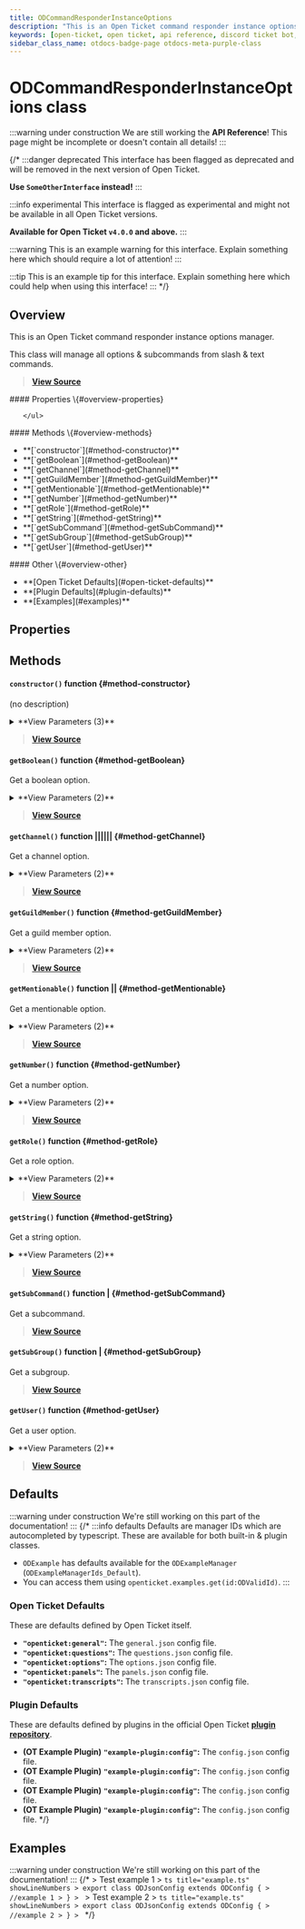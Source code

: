 ```yaml
---
title: ODCommandResponderInstanceOptions
description: "This is an Open Ticket command responder instance options manager. This class will manage all options & subcommands from slash & text commands."
keywords: [open-ticket, open ticket, api reference, discord ticket bot, class]
sidebar_class_name: otdocs-badge-page otdocs-meta-purple-class
---
```

<head>
    <link rel="apple-touch-icon" href="/img/logo_vertical.png"/>
</head>

# ODCommandResponderInstanceOptions <M color="purple">class</M>

:::warning under construction
We are still working the **API Reference**! This page might be incomplete or doesn't contain all details!
:::

{/*
:::danger deprecated
This interface has been flagged as deprecated and will be removed in the next version of Open Ticket.

**Use `SomeOtherInterface` instead!**
:::

:::info experimental
This interface is flagged as experimental and might not be available in all Open Ticket versions.

**Available for Open Ticket `v4.0.0` and above.**
:::

:::warning
This is an example warning for this interface. Explain something here which should require a lot of attention!
:::

:::tip
This is an example tip for this interface. Explain something here which could help when using this interface!
:::
*/}

## Overview
This is an Open Ticket command responder instance options manager.

This class will manage all options & subcommands from slash & text commands.

> [**View Source**](https://otgithub.dj-dj.be/tree/main/src/core/api/modules/responder.ts#L132)

<FlexHorizontal>
<div style={{width:"30%"}} className="otdocs-flex-mobile-width">
    #### Properties \{#overview-properties}
    <ul>
        
    </ul>
</div>
<div style={{width:"30%"}} className="otdocs-flex-mobile-width">
    #### Methods \{#overview-methods}
    <ul>
        <li>**[`constructor`](#method-constructor)**</li>
        <li>**[`getBoolean`](#method-getBoolean)**</li>
        <li>**[`getChannel`](#method-getChannel)**</li>
        <li>**[`getGuildMember`](#method-getGuildMember)**</li>
        <li>**[`getMentionable`](#method-getMentionable)**</li>
        <li>**[`getNumber`](#method-getNumber)**</li>
        <li>**[`getRole`](#method-getRole)**</li>
        <li>**[`getString`](#method-getString)**</li>
        <li>**[`getSubCommand`](#method-getSubCommand)**</li>
        <li>**[`getSubGroup`](#method-getSubGroup)**</li>
        <li>**[`getUser`](#method-getUser)**</li>
    </ul>
</div>
<div style={{width:"30%"}} className="otdocs-flex-mobile-width">
    #### Other \{#overview-other}
    <ul>
        <li>**[Open Ticket Defaults](#open-ticket-defaults)**</li>
        <li>**[Plugin Defaults](#plugin-defaults)**</li>
        <li>**[Examples](#examples)**</li>
    </ul>
</div>
</FlexHorizontal>

## Properties




## Methods
<Divider></Divider>
#### `constructor()` <M color="orange">function</M> <ApiBlock><ApiUrl url="class:ODCommandResponderInstanceOptions" label="api.ODCommandResponderInstanceOptions"/></ApiBlock> \{#method-constructor}
(no description)

<details>
<summary>**View Parameters (3)**</summary>
- **`interaction`:** <M color="brown">type</M> <ApiBlock><ApiUrl url="https://discord.js.org/docs/packages/discord.js/main/ChatInputCommandInteraction:Class" label="discord.ChatInputCommandInteraction"/>|<ApiUrl url="https://discord.js.org/docs/packages/discord.js/main/Message:Class" label="discord.Message"/></ApiBlock> - Parameter Description Lorem Ipsum.
- **`cmd`:** <M color="brown">type</M> <ApiBlock><ApiUrl url="class:ODSlashCommand" label="api.ODSlashCommand"/>|<ApiUrl url="class:ODTextCommand" label="api.ODTextCommand"/></ApiBlock> - Parameter Description Lorem Ipsum.
- **`options`:** <M color="pink">array</M> <ApiBlock><ApiUrl url="type:ODTextCommandInteractionOption" label="api.ODTextCommandInteractionOption"/>[]</ApiBlock> - Parameter Description Lorem Ipsum.
</details>

> [**View Source**](https://otgithub.dj-dj.be/tree/main/src/core/api/modules/responder.ts#L140)

<Divider></Divider>
#### `getBoolean()` <M color="orange">function</M> <ApiBlock><ApiUrl url="js:boolean" label="boolean"/></ApiBlock> \{#method-getBoolean}
Get a boolean option.

<details>
<summary>**View Parameters (2)**</summary>
- **`name`:** <M color="blue">string</M> <ApiBlock><ApiUrl url="js:string" label="string"/></ApiBlock> - Parameter Description Lorem Ipsum.
- **`required`:** <M color="brown">type</M> <ApiBlock>true</ApiBlock> - Parameter Description Lorem Ipsum.
</details>

> [**View Source**](https://otgithub.dj-dj.be/tree/main/src/core/api/modules/responder.ts#L165)

<Divider></Divider>
#### `getChannel()` <M color="orange">function</M> <ApiBlock><ApiUrl url="https://discord.js.org/docs/packages/discord.js/main/CategoryChannel:Class" label="discord.CategoryChannel"/>|<ApiUrl url="https://discord.js.org/docs/packages/discord.js/main/NewsChannel:Class" label="discord.NewsChannel"/>|<ApiUrl url="https://discord.js.org/docs/packages/discord.js/main/StageChannel:Class" label="discord.StageChannel"/>|<ApiUrl url="https://discord.js.org/docs/packages/discord.js/main/TextChannel:Class" label="discord.TextChannel"/>|<ApiUrl url="https://discord.js.org/docs/packages/discord.js/main/VoiceChannel:Class" label="discord.VoiceChannel"/>|<ApiUrl url="https://discord.js.org/docs/packages/discord.js/main/ForumChannel:Class" label="discord.ForumChannel"/>|<ApiUrl url="https://discord.js.org/docs/packages/discord.js/main/MediaChannel:Class" label="discord.MediaChannel"/></ApiBlock> \{#method-getChannel}
Get a channel option.

<details>
<summary>**View Parameters (2)**</summary>
- **`name`:** <M color="blue">string</M> <ApiBlock><ApiUrl url="js:string" label="string"/></ApiBlock> - Parameter Description Lorem Ipsum.
- **`required`:** <M color="brown">type</M> <ApiBlock>true</ApiBlock> - Parameter Description Lorem Ipsum.
</details>

> [**View Source**](https://otgithub.dj-dj.be/tree/main/src/core/api/modules/responder.ts#L201)

<Divider></Divider>
#### `getGuildMember()` <M color="orange">function</M> <ApiBlock><ApiUrl url="https://discord.js.org/docs/packages/discord.js/main/GuildMember:Class" label="discord.GuildMember"/></ApiBlock> \{#method-getGuildMember}
Get a guild member option.

<details>
<summary>**View Parameters (2)**</summary>
- **`name`:** <M color="blue">string</M> <ApiBlock><ApiUrl url="js:string" label="string"/></ApiBlock> - Parameter Description Lorem Ipsum.
- **`required`:** <M color="brown">type</M> <ApiBlock>true</ApiBlock> - Parameter Description Lorem Ipsum.
</details>

> [**View Source**](https://otgithub.dj-dj.be/tree/main/src/core/api/modules/responder.ts#L255)

<Divider></Divider>
#### `getMentionable()` <M color="orange">function</M> <ApiBlock><ApiUrl url="https://discord.js.org/docs/packages/discord.js/main/User:Class" label="discord.User"/>|<ApiUrl url="https://discord.js.org/docs/packages/discord.js/main/Role:Class" label="discord.Role"/>|<ApiUrl url="https://discord.js.org/docs/packages/discord.js/main/GuildMember:Class" label="discord.GuildMember"/></ApiBlock> \{#method-getMentionable}
Get a mentionable option.

<details>
<summary>**View Parameters (2)**</summary>
- **`name`:** <M color="blue">string</M> <ApiBlock><ApiUrl url="js:string" label="string"/></ApiBlock> - Parameter Description Lorem Ipsum.
- **`required`:** <M color="brown">type</M> <ApiBlock>true</ApiBlock> - Parameter Description Lorem Ipsum.
</details>

> [**View Source**](https://otgithub.dj-dj.be/tree/main/src/core/api/modules/responder.ts#L275)

<Divider></Divider>
#### `getNumber()` <M color="orange">function</M> <ApiBlock><ApiUrl url="js:number" label="number"/></ApiBlock> \{#method-getNumber}
Get a number option.

<details>
<summary>**View Parameters (2)**</summary>
- **`name`:** <M color="blue">string</M> <ApiBlock><ApiUrl url="js:string" label="string"/></ApiBlock> - Parameter Description Lorem Ipsum.
- **`required`:** <M color="brown">type</M> <ApiBlock>true</ApiBlock> - Parameter Description Lorem Ipsum.
</details>

> [**View Source**](https://otgithub.dj-dj.be/tree/main/src/core/api/modules/responder.ts#L183)

<Divider></Divider>
#### `getRole()` <M color="orange">function</M> <ApiBlock><ApiUrl url="https://discord.js.org/docs/packages/discord.js/main/Role:Class" label="discord.Role"/></ApiBlock> \{#method-getRole}
Get a role option.

<details>
<summary>**View Parameters (2)**</summary>
- **`name`:** <M color="blue">string</M> <ApiBlock><ApiUrl url="js:string" label="string"/></ApiBlock> - Parameter Description Lorem Ipsum.
- **`required`:** <M color="brown">type</M> <ApiBlock>true</ApiBlock> - Parameter Description Lorem Ipsum.
</details>

> [**View Source**](https://otgithub.dj-dj.be/tree/main/src/core/api/modules/responder.ts#L219)

<Divider></Divider>
#### `getString()` <M color="orange">function</M> <ApiBlock><ApiUrl url="js:string" label="string"/></ApiBlock> \{#method-getString}
Get a string option.

<details>
<summary>**View Parameters (2)**</summary>
- **`name`:** <M color="blue">string</M> <ApiBlock><ApiUrl url="js:string" label="string"/></ApiBlock> - Parameter Description Lorem Ipsum.
- **`required`:** <M color="brown">type</M> <ApiBlock>true</ApiBlock> - Parameter Description Lorem Ipsum.
</details>

> [**View Source**](https://otgithub.dj-dj.be/tree/main/src/core/api/modules/responder.ts#L147)

<Divider></Divider>
#### `getSubCommand()` <M color="orange">function</M> <ApiBlock><ApiUrl url="js:null" label="null"/>|<ApiUrl url="js:string" label="string"/></ApiBlock> \{#method-getSubCommand}
Get a subcommand.



> [**View Source**](https://otgithub.dj-dj.be/tree/main/src/core/api/modules/responder.ts#L310)

<Divider></Divider>
#### `getSubGroup()` <M color="orange">function</M> <ApiBlock><ApiUrl url="js:null" label="null"/>|<ApiUrl url="js:string" label="string"/></ApiBlock> \{#method-getSubGroup}
Get a subgroup.



> [**View Source**](https://otgithub.dj-dj.be/tree/main/src/core/api/modules/responder.ts#L293)

<Divider></Divider>
#### `getUser()` <M color="orange">function</M> <ApiBlock><ApiUrl url="https://discord.js.org/docs/packages/discord.js/main/User:Class" label="discord.User"/></ApiBlock> \{#method-getUser}
Get a user option.

<details>
<summary>**View Parameters (2)**</summary>
- **`name`:** <M color="blue">string</M> <ApiBlock><ApiUrl url="js:string" label="string"/></ApiBlock> - Parameter Description Lorem Ipsum.
- **`required`:** <M color="brown">type</M> <ApiBlock>true</ApiBlock> - Parameter Description Lorem Ipsum.
</details>

> [**View Source**](https://otgithub.dj-dj.be/tree/main/src/core/api/modules/responder.ts#L237)

<Divider></Divider>

## Defaults
:::warning under construction
We're still working on this part of the documentation!
:::
{/*
:::info defaults
Defaults are manager IDs which are autocompleted by typescript. These are available for both built-in & plugin classes.
- `ODExample` has defaults available for the `ODExampleManager` (`ODExampleManagerIds_Default`).
- You can access them using `openticket.examples.get(id:ODValidId)`.
:::

### Open Ticket Defaults
These are defaults defined by Open Ticket itself.
- **`"openticket:general"`:** The `general.json` config file.
- **`"openticket:questions"`:** The `questions.json` config file.
- **`"openticket:options"`:** The `options.json` config file.
- **`"openticket:panels"`:** The `panels.json` config file.
- **`"openticket:transcripts"`:** The `transcripts.json` config file.

### Plugin Defaults
These are defaults defined by plugins in the official Open Ticket [**plugin repository**](https://odplugins.dj-dj.be/tree/main/open-ticket).
- <C color="blue">**(OT Example Plugin)**</C> **`"example-plugin:config"`:** The `config.json` config file.
- <C color="blue">**(OT Example Plugin)**</C> **`"example-plugin:config"`:** The `config.json` config file.
- <C color="blue">**(OT Example Plugin)**</C> **`"example-plugin:config"`:** The `config.json` config file.
- <C color="blue">**(OT Example Plugin)**</C> **`"example-plugin:config"`:** The `config.json` config file.
*/}

## Examples
:::warning under construction
We're still working on this part of the documentation!
:::
{/*
<Tabs>
    <TabItem value="First Example">
    > Test example 1
    > ```ts title="example.ts" showLineNumbers
    > export class ODJsonConfig extends ODConfig {
    >     //example 1
    > }
    > ```
    </TabItem>
    <TabItem value="Second Example">
    > Test example 2
    > ```ts title="example.ts" showLineNumbers
    > export class ODJsonConfig extends ODConfig {
    >     //example 2
    > }
    > ```
    </TabItem>
</Tabs>
*/}
